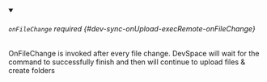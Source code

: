 


<details className="config-field" data-expandable="true" open>
<summary>

###### `onFileChange` <span className="config-field-required" data-required="false">required</span> <span className="config-field-type"></span> <span className="config-field-default"></span> <span className="config-field-enum"></span> {#dev-sync-onUpload-execRemote-onFileChange}

OnFileChange is invoked after every file change. DevSpace will wait for the command to successfully finish
and then will continue to upload files & create folders

</summary>

<PartialOnFileChangereference />


</details>
